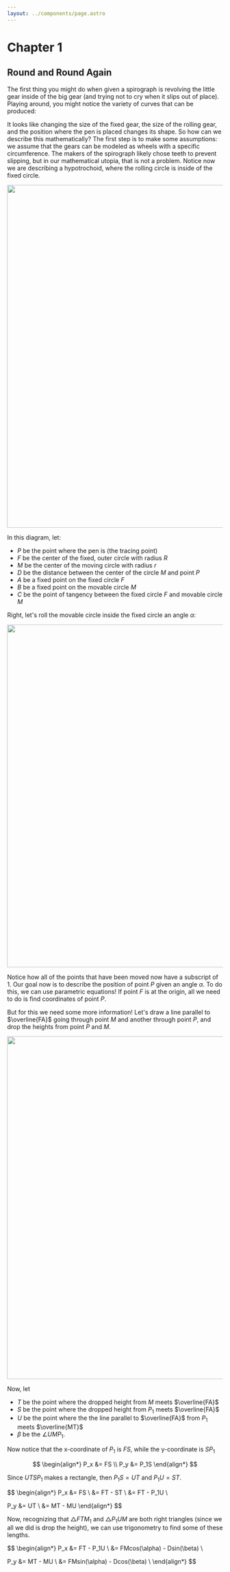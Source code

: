 ```yaml
---
layout: ../components/page.astro
---
```


# Chapter 1

## Round and Round Again

The first thing you might do when given a spirograph is revolving the little gear inside of the big gear (and trying not to cry when it slips out of place). Playing around, you might notice the variety of curves that can be produced:

It looks like changing the size of the fixed gear, the size of the rolling gear, and the position where the pen is placed changes its shape. So how can we describe this mathematically? The first step is to make some assumptions: we assume that the gears can be modeled as wheels with a specific circumference. The makers of the spirograph likely chose teeth to prevent slipping, but in our mathematical utopia, that is not a problem. Notice now we are describing a hypotrochoid, where the rolling circle is inside of the fixed circle.

<img src="/spirographs/assets/inner1.jpg" width="800" />

In this diagram, let:

-   $P$ be the point where the pen is (the tracing point)
-   $F$ be the center of the fixed, outer circle with radius $R$
-   $M$ be the center of the moving circle with radius $r$
-   $D$ be the distance between the center of the circle $M$ and point $P$
-   $A$ be a fixed point on the fixed circle $F$
-   $B$ be a fixed point on the movable circle $M$
-   $C$ be the point of tangency between the fixed circle $F$ and movable circle $M$

Right, let's roll the movable circle inside the fixed circle an angle $\alpha$:

<img src="/spirographs/assets/inner2.jpg" width="800" />

Notice how all of the points that have been moved now have a subscript of 1. Our goal now is to describe the position of point $P$ given an angle $\alpha$. To do this, we can use parametric equations! If point $F$ is at the origin, all we need to do is find coordinates of point $P$.

But for this we need some more information! Let's draw a line parallel to $\overline{FA}$ going through point $M$ and another through point $P$, and drop the heights from point $P$ and $M$.

<img src="/spirographs/assets/inner3.jpg" width="800" />

Now, let

-   $T$ be the point where the dropped height from $M$ meets $\overline{FA}$
-   $S$ be the point where the dropped height from $P_1$ meets $\overline{FA}$
-   $U$ be the point where the the line parallel to $\overline{FA}$ from $P_1$ meets $\overline{MT}$
-   $\beta$ be the $\angle UMP_1$.

Now notice that the x-coordinate of $P_1$ is $FS$, while the y-coordinate is $SP_1$

$$
\begin{align*}
P_x &= FS \\
P_y &= P_1S
\end{align*}
$$

Since $UTSP_1$ makes a rectangle, then $P_1S = UT$ and $P_1U = ST$.

$$
\begin{align*}
P_x &= FS \\
    &= FT - ST \\
    &= FT - P_1U \\

P_y &= UT \\
    &= MT - MU
\end{align*}
$$

Now, recognizing that $\triangle FTM_1$ and $\triangle P_1UM$ are both right triangles (since we all we did is drop the height), we can use trigonometry to find some of these lengths.

$$
\begin{align*}
P_x &= FT - P_1U \\
    &= FMcos(\alpha) - Dsin(\beta) \\

P_y &= MT - MU \\
    &= FMsin(\alpha) - Dcos(\beta) \\
\end{align*}
$$
